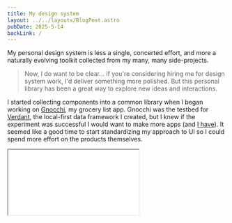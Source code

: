 ```yaml
---
title: My design system
layout: ../../layouts/BlogPost.astro
pubDate: 2025-5-14
backLink: /
---
```


My personal design system is less a single, concerted effort, and more a naturally evolving toolkit collected from my many, many side-projects.

> Now, I do want to be clear... if you're considering hiring me for design system work, I'd deliver something more polished. But this personal library has been a great way to explore new ideas and interactions.

I started collecting components into a common library when I began working on [Gnocchi](https://gnocchi.biscuits.club), my grocery list app. Gnocchi was the testbed for [Verdant](https://verdant.dev), the local-first data framework I created, but I knew if the experiment was successful I would want to make more apps (and [I have](https://biscuits.club)). It seemed like a good time to start standardizing my approach to UI so I could spend more effort on the products themselves.

<iframe src="/projects/design-system/sampler" className="border-default rounded-md aspect-9/18 max-h-80vh h-auto w-auto mx-auto my-lg" />

I used to be a skeptic about atomic CSS, a la Tailwind. But the highly dynamic needs of my personal experimental projects won me around to it. I became particularly enamored with [UnoCSS](https://unocss.dev): a meta-Tailwind if you will, which lets you build your own atomic class names, variants, etc. It's incredibly powerful! I used a highly customized Tailwind 3 as the baseline of my system.

## Tokens

Half the fun of a design system is token opinions. Do colors have names, or roles? How do you express color scales? What do variants look like? I tend to approach this pretty flexibly and vibes-based (this is great for a personal design system, not necessarily the approach I'd take on a team).

I wanted to keep things very simple and pared-back, so I opted for a handful of color scales: `gray`, `primary`, `accent`, and `attention`. Basically, two colors and red. I like "attention" over "error" since I also usually end up using red for things like notification dots. It signals "rare, but important."

I began with full 12-value color ranges, but this quickly devolved into an inconsistent mess and required me to make too many decisions on the ground: do I use `gray-7` or `gray-8`? It felt too arbitrary!

So I switched over to a smaller, named color grading: `wash`, `light`, `default`, `dark`, `ink`. These provide plenty of space without requiring me to think too much about which to use.

## Dark mode

I failed to include dark mode in my first iteration, which led to some more work later on. But it also made me want to do it with as little work as possible, so that might have ended up being a good call.

At first I just wrote a bit of logic to reverse the underlying color palettes and select particular start and end ranges for each mode (so light might be 20-90, and dark is 80-10, or something like that). This got me a long ways and didn't feel too over-engineered.

But then, I found my real white whale...

## Fully dynamic ... everything

I started learning about CSS color functions and got hold of an idea I couldn't let go of: what if I could construct the entire system from a handful of colors and values? The idea of supplying just a single seed `primary` color and getting a UI with proper application and contrast was very appealing.

And so I began reworking the colors to utilize the `oklch` color space to compute their grading. OKLAB colors helped make all color variants appear similarly light and dark, so I wouldn't have to do any additional tweaking for purple versus yellow.

While I was at it, I defined configurable source variables for things like border thickness, corner radius, and spacing, too.

<video autoplay muted loop src="/videos/design-system.mp4"></video>

After all, if your design system can't do this, what's the point?

## Some other cool tricks

As I explored adaptability, I found a few neat things I could build into my atomic styling:

### Dynamic lighten/darken

5 color values is enough for most cases, but occasionally I want to make one `wash` background stand out just a little against another `wash` background. Or maybe I want the slightest bit of lightening when you hover a button.

These edge cases are what I assume drive most people to adopt a finer-grained gradient, but there's another option: ad-hoc lightening or darkening of an existing color grade.

Using my dynamic color variables and CSS color functions, I added `lighten-#` and `darken-#` classes to my system. They work with the main color properties (`bg`, `color`, and `border`) and lighten or darken the existing selected color in steps. I accomplish this by defining a [non-inherited](https://developer.mozilla.org/en-US/docs/Web/CSS/CSS_cascading_variables/Using_CSS_custom_properties#using_property_to_control_inheritance) property for the altered color that overrides the color set by the base class.

So, `color-primary` applies properties like so:

```css
color: var(--v-color-altered, var(--v-color));
--v-color: var(--color-primary);
```

And `color-lighten-1` does something like:

```css
--v-color-altered: oklch(from var(--v-color) calc(l + 1) c h);
```

(But a bit more complicated color-wise).

### Finally, a way to inherit from a separate property

This is a bit niche, but I occasionally find a reason to want to inherit one color property from a separate property from a parent. As far as I know there's no way to do this.

But by making `--v-color`, `--v-background`, and `--v-border` inheritable, now I can inherit `color` from `background`, or `border` from `color` (ok, you could do this one with `currentColor`, but now it's more explicit).

I use this to match a shadow to its parent background when doing things like scroll shadows. Otherwise, you have to manually align your scroll container's shadow color with whatever content background it contains, which is easy to get wrong. Now I don't have to configure anything.

## Fun stuff

Because this is my personal design system, I can incorporate pretty much anything I want. For the heck of it, I added a particle system. You can see it in play when opening a dialog, which scatters some 'dust' into the air. I wouldn't say I use it a lot (that would be annoying) but it's great for microinteractions and nice to have in the toolbox.

## The payoff

I do a lot of side projects! And I love having the consistency and familiarity of a personal design system, but I don't want them all to look identical, either.

By making a system that's adaptable, I can reuse it everywhere and still craft independent product identities. (I use it for this website, too).

Plus, every time I add a new component or upgrade existing ones, all my apps benefit at once!
